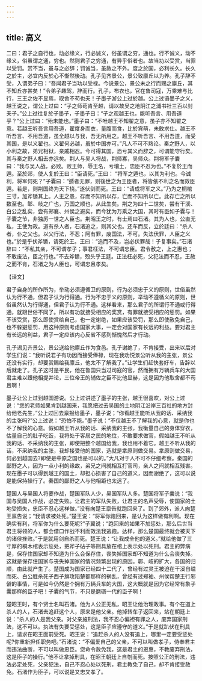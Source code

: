 ```yaml
---
---
---
```

title: 高义
---



二曰：君子之自行也，动必缘义，行必诚义，俗虽谓之穷，通也。行不诚义，动不缘义，俗虽谓之通，穷也。然则君子之穷通，有异乎俗者也。故当功以受赏，当罪以受罚。赏不当，虽与之必辞；罚诚当，虽赦之不外。度之於国，必利长久。长久之於主，必宜内反於心不惭然後动。孔子见齐景公，景公致廪丘以为养。孔子辞不受，入谓弟子曰：“吾闻君子当功以受禄。今说景公，景公未之行而赐之廪丘，其不知丘亦甚矣！”令弟子趣驾，辞而行。孔子，布衣也，官在鲁司寇，万乘难与比行，三王之佐不显焉，取舍不苟也夫！子墨子游公上过於越。公上过语墨子之义，越王说之，谓公上过曰：“子之师苟肯至越，请以故吴之地阴江之浦书社三百以封夫子。”公上过往复於子墨子，子墨子曰：“子之观越王也，能听吾言、用吾道乎？”公上过曰：“殆未能也。”墨子曰：“不唯越王不知翟之意，虽子亦不知翟之意。若越王听吾言用吾道，翟度身而衣，量腹而食，比於宾萌，未敢求仕。越王不听吾言、不用吾道，虽全越以与我，吾无所用之。越王不听吾言、不用吾道，而受其国，是以义翟也。义翟何必越，虽於中国亦可。”凡人不可不熟论。秦之野人，以小利之故，弟兄相狱，亲戚相忍。今可得其国，恐亏其义而辞之，可谓能守行矣。其与秦之野人相去亦远矣。荆人与吴人将战，荆师寡，吴师众。荆将军子囊曰：“我与吴人战，必败。败王师，辱王名，亏壤土，忠臣不忍为也。”不复於王而遁。至於郊，使人复於王曰：“臣请死。”王曰： “将军之遁也，以其为利也。今诚利，将军何死？”子囊曰：“遁者无罪，则後世之为王臣者，将皆依不利之名而效臣遁。若是，则荆国终为天下挠。”遂伏剑而死。王曰：“请成将军之义。”乃为之桐棺三寸，加斧锧其上。人主之患，存而不知所以存，亡而不知所以亡。此存亡之所以数至也。郼、岐之广也，万国之顺也，从此生矣。荆之为四十二世矣，尝有干溪、白公之乱矣，尝有郑襄、州侯之避矣，而今犹为万乘之大国，其时有臣如子囊与！子囊之节，非独厉一世之人臣也。荆昭王之时，有士焉曰石渚。其为人也，公直无私，王使为政。道有杀人者，石渚追之，则其父也。还车而反，立於廷曰：“杀人者，仆之父也。以父行法，不忍；阿有罪，废国法，不可。失法伏罪，人臣之义也。”於是乎伏斧锧，请死於王。王曰：“追而不及，岂必伏罪哉！子复事矣。”石渚辞曰：“不私其亲，不可谓孝子；事君枉法，不可谓忠臣。君令赦之，上之惠也；不敢废法，臣之行也。”不去斧锧，殁头乎王廷。正法枉必死，父犯法而不忍，王赦之而不肯，石渚之为人臣也，可谓忠且孝矣。

【译文】

君子自身的所作所为，举动必须遵循卫的原则，行为必须忠于义的原则，世俗虽然认为行不通，但君子认为行得通。行为不忠于义的原则，举动不遵循义的原则，世俗虽然认为行得通，但君子认为行不通。这样看来，那么君子的所谓行不通或行得通，就跟世俗不同了。所以有功就接受相应的奖赏，有罪就接受相应的惩罚。如果不该受赏，那么即使赏给自己，也一定谢绝，如果应该受罚，那么即使赦免自己，也不躲避惩罚．用这种原则考虑国家大事，一定会对国家有长远的利益。要对君主有长远的利益，君子一定应该内心反省不感到惭愧然后才行动。

孔子谒见齐景公，景公送给他廪丘作为食邑。孔子谢绝了，不肯接受，出来以后对学生们说：“我听说君子有功因而接受俸禄，现在我劝悦景公听从我的主张，景公还没有实行，却要赏赐给我廪丘，他太不了解我了。”让学生们赶快套好车，告辞以后就走了。孔子这时是平民，他在鲁国只当过司寇的官，然而拥有万辆兵车的大国君主难以跟他相提并论，三位帝王的辅佐之臣不比他显赫，这是因为他取舍都不苟且啊！

墨子让公上过到越国游说。公上过讲述了墨子的主张，越王很喜欢，对公上过说：“您的老师如果肯到越国来，我愿把过去吴国的土地阴江沿岸三百社的地方封给他老先生，”公上过回去禀报给墨子，墨子说；“你看越王能听从我的话、采纳我的主张吗?”公上过说：“恐怕不能。”墨子说：“不仅越王不了解我的心意，就是你也不了解我的心意。假如越王听从我的话、采纳我的主张，我衡量自己的身体穿衣，估量自己的肚子吃饭，我将处于客居之民的地位，不敢要求做官，假如越王不听从我的话、不采纳我的主张，即使把整个越国给我，我也用不着它。越王不听从我的话，不采纳我的主张，我却接受他的国家，选就是拿原则做交易。拿原则做交易，何必到越国去?即使是中原之国也是可以的。”大凡对于人不可不仔细考察。秦国的鄙野之人，因为一点小利的缘故，弟兄之间就相互打官司，亲人之间就相互残害。现在墨子可以得到越王的国土，却担心损害了自己的道义，因而谢绝了，这可以说是能保持操行了。秦国的鄙野之人与他相距也太远了。

楚国人与吴国人将要作战，楚国军队人少，吴国军队人多。楚国将军子囊说：“我国与吴国人作战，必定失败。让君主的军队失败，让君主的名声受辱，使国家的土地受损失，忠臣不忍心这样做。”没有向楚王禀告就跑回来了。到了郊外，派人向楚王禀告说；“我请求被处死。”楚王说：“将军你跑回来，是认为这样做有利啊。现在确实有利，将军你为什么要死呢?”子翼说；“跑回来的如果不加惩处，那么后世当君主将领的人，都会借口作战不利而效法我逃跑。达样，那么楚国最终就会被天下的诸侯挫败。”于是就用剑自杀而死。楚王说：“让我成全他的道义。”就给他做了三寸厚的桐木棺表示惩处，把斧子砧子等刑具放在棺上表示处以死刑。君主的弊病是，保存住国家却不知道为什么会保存住，丧失掉国家却不知道为什么会丧失掉。这就是保存住国家与丧失掉国家的情况频繁出现的原因。郼、岐的扩大，各国的归顺，由此就产生了。楚国成为国家已经四十二代了，曾经有过灵王被迫在干溪自缢而死、白公胜杀死子西子旗攻陷楚都那样的祸乱，曾经有过郑袖、州侯帮楚王行邪僻的事情，可是如今仍然是个拥有万辆兵车的大国，这大概就是因为它经常有象子囊那样的臣子吧！子囊的气节，不只是磨砺一代的臣子啊！

楚昭王时，有个贤士名叫石渚。他为人公正无私，昭王让他治理政事。有个在道上杀人的人，石渚去追赶这个人，原来是他父亲。他掉转车子返回来，站在朝廷上说：“杀人的人是我父亲。对父亲施刑法，我不忍心偏袒有罪之人，废弃国家刑法，这不可以。执法有失要受惩处，这是臣子应遵守的道义。”于是就趴伏在刑具上，请求在昭王面前受死。昭王说：“追赶杀人的人没有追上，哪里一定要受惩处呢?你重新担任职务吧。”石渚说：“不偏爱自己的父亲，不可以叫做孝子，侍奉君主而违法曲断，不可以叫做忠臣。您命令赦免我，这是君主的恩惠，不教废弃刑法，这是臣子的操行。”他不让拿掉刑具，在昭王朝廷上自刎而死。按照公正的刑法，违法必定处死，父亲犯法，自己不忍心处以死刑，君主教免了自己，却不肯接受赦免。石渚作为臣子，可以说是又忠又孝了。
